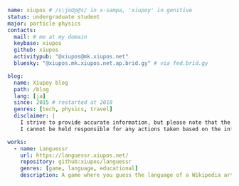 ```yaml
name: xiupos # /s\joUp@s/ in x-sampa, 'xiupoy' in genitive
status: undergraduate student
major: particle physics
contacts:
  mail: # me at my domain
  keybase: xiupos
  github: xiupos
  activitypub: "@xiupos@mk.xiupos.net"
  bluesky: "@xiupos.mk.xiupos.net.ap.brid.gy" # via fed.brid.gy

blog:
  name: Xiupoy blog
  path: /blog
  lang: [ja]
  since: 2015 # restarted at 2018
  genres: [tech, physics, travel]
  disclaimer: |
    I strive to provide accurate information, but please note that the content on this site is provided without warranty, as it may sometimes become outdated. Additionally, I reserve the right to change or delete information without notice if its accuracy or appropriateness is in question.
    I cannot be held responsible for any actions taken based on the information provided on this site, or for any damages or losses that may occur as a result. Thank you for your understanding.

works:
  - name: Languessr
    url: https://languessr.xiupos.net/
    repository: github:xiupos/languessr
    genres: [game, language, educational]
    description: A game where you guess the language of a Wikipedia article
```
